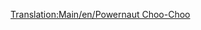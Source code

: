 [[Translation:Main/en/Powernaut Choo-Choo]]{{en/-}}{{Template:Treinen/Nl
|Naam=Powernaut Choo-Choo
|Afbeelding=[[File:en/Powernautchoochoo.png]]
|Kosten=£17,578 ($35,156)
|Snelheid=96 km/h (60 mph)
|Gewicht=130 t
|Kracht=900 hp (671 kW)
|Onderhoudskosten=£2,132 ($4,264)
|Ontworpen=1952
|Levensduur=20 
|Capaciteit=n.v.t.
|Omschrijving=Een iets betere locomotief dan de Ploddyphut Choo-Choo, maar nog altijd niets speciaals.
|Real-life=Fictief
}}